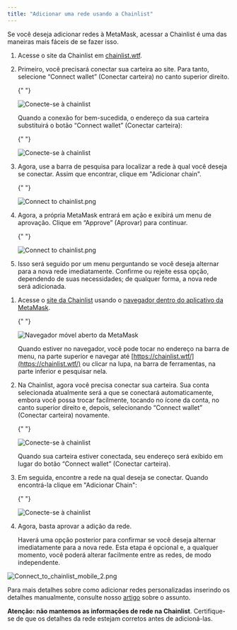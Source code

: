```yaml
---
title: "Adicionar uma rede usando a Chainlist"
---
```



Se você deseja adicionar redes à MetaMask, acessar a Chainlist é uma das maneiras mais fáceis de se fazer isso.

<Tabs>

<TabItem value="Extensão" label="Extensão">

1. Acesse o site da Chainlist em [chainlist.wtf](https://chainlist.wtf/).

2. Primeiro, você precisará conectar sua carteira ao site. Para tanto, selecione “Connect wallet” (Conectar carteira) no canto superior direito.

   {" "}

   <div class="center-container">
     <div class="img-large">
       <img
         src={
           require("../../../../../../img/networks-and-sidechains/managing-networks/add-a-network-using-chainlist/Connect_to_chainlist_1.png")
             .default
         }
         alt="Conecte-se à chainlist"
       />
     </div>
   </div>

   Quando a conexão for bem-sucedida, o endereço da sua carteira substituirá o botão “Connect wallet” (Conectar carteira):

   {" "}

   <div class="center-container">
     <div class="img-medium">
       <img
         src={
           require("../../../../../../img/networks-and-sidechains/managing-networks/add-a-network-using-chainlist/Connect_to_chainlist_2.png")
             .default
         }
         alt="Conecte-se à chainlist"
       />
     </div>
   </div>

3. Agora, use a barra de pesquisa para localizar a rede à qual você deseja se conectar. Assim que encontrar, clique em "Adicionar chain".

   {" "}

   <div class="center-container">
     <div class="img-small">
       <img
         src={
           require("../../../../../../img/networks-and-sidechains/managing-networks/add-a-network-using-chainlist/Connect_to_chainlist_3.png")
             .default
         }
         alt="Connect to chainlist.png"
       />
     </div>
   </div>

4. Agora, a própria MetaMask entrará em ação e exibirá um menu de aprovação. Clique em “Approve” (Aprovar) para continuar.

   {" "}

   <div class="center-container">
     <div class="img-small">
       <img
         src={
           require("../../../../../../img/networks-and-sidechains/managing-networks/add-a-network-using-chainlist/Connect_to_chainlist_4.png")
             .default
         }
         alt="Connect to chainlist.png"
       />
     </div>
   </div>

5. Isso será seguido por um menu perguntando se você deseja alternar para a nova rede imediatamente. Confirme ou rejeite essa opção, dependendo de suas necessidades; de qualquer forma, a nova rede será adicionada.

</TabItem>

<TabItem value="Aplicativo para dispositivos móveis" label="Aplicativo para dispositivos móveis">

1. Acesse o [site da Chainlist](https://chainlist.wtf/) usando o [navegador dentro do aplicativo da MetaMask](/getting-started/how-to-use-the-metamask-mobile-browser).

   {" "}

   <div class="center-container">
     <div class="img-medium">
       <img
         src={
           require("../../../../../../img/i18n/legacy/MetaMask_open_mobile_browser.gif")
             .default
         }
         alt="Navegador móvel aberto da MetaMask"
       />
     </div>
   </div>

   Quando estiver no navegador, você pode tocar no endereço na barra de menu, na parte superior e navegar até [https://chainlist.wtf/](https://chainlist.wtf/) ou clicar na lupa, na barra de ferramentas, na parte inferior e pesquisar nela.

2. Na Chainlist, agora você precisa conectar sua carteira. Sua conta selecionada atualmente será a que se conectará automaticamente, embora você possa trocar facilmente, tocando no ícone da conta, no canto superior direito e, depois, selecionando “Connect wallet” (Conectar carteira) novamente.

   {" "}

   <div class="center-container">
     <div class="img-medium">
       <img
         src={
           require("../../../../../../img/i18n/legacy/Connect_to_chainlist_mobile_1.png")
             .default
         }
         alt="Conecte-se à chainlist"
       />
     </div>
   </div>

   Quando sua carteira estiver conectada, seu endereço será exibido em lugar do botão “Connect wallet” (Conectar carteira).

3. Em seguida, encontre a rede na qual deseja se conectar. Quando encontrá-la clique em "Adicionar Chain":

   {" "}

   <div class="center-container">
     <div class="img-small">
       <img
         src={
           require("../../../../../../img/networks-and-sidechains/managing-networks/add-a-network-using-chainlist/Connect_to_chainlist_3.png")
             .default
         }
         alt="Conecte-se à chainlist"
       />
     </div>
   </div>

4. Agora, basta aprovar a adição da rede.

   Haverá uma opção posterior para confirmar se você deseja alternar imediatamente para a nova rede. Esta etapa é opcional e, a qualquer momento, você poderá alterar facilmente entre as redes, de modo independente.

<div class="center-container">
  <div class="img-small">
    <img
      src={
        require("../../../../../../img/networks-and-sidechains/managing-networks/add-a-network-using-chainlist/Connect_to_chainlist_mobile_2.png")
          .default
      }
      alt="Connect_to_chainlist_mobile_2.png"
    />
  </div>
</div>

</TabItem>

</Tabs>

Para mais detalhes sobre como adicionar redes personalizadas inserindo os detalhes manualmente, consulte nosso [artigo](/networks-and-sidechains/managing-networks/how-to-add-a-custom-network-rpc) sobre o assunto.

**Atenção: não mantemos as informações de rede na Chainlist**. Certifique-se de que os detalhes da rede estejam corretos antes de adicioná-las.
